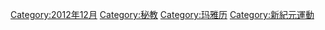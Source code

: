 [[Category:2012年12月|Category:2012年12月]]
[[Category:秘教|Category:秘教]]
[[Category:玛雅历|Category:玛雅历]]
[[Category:新紀元運動|Category:新紀元運動]]